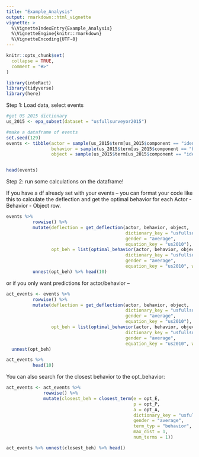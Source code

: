 ```yaml
---
title: "Example_Analysis"
output: rmarkdown::html_vignette
vignette: >
  %\VignetteIndexEntry{Example_Analysis}
  %\VignetteEngine{knitr::rmarkdown}
  %\VignetteEncoding{UTF-8}
---
```


```r
knitr::opts_chunk$set(
  collapse = TRUE,
  comment = "#>"
)
```

```r
library(inteRact)
library(tidyverse)
library(here)
```

Step 1: Load data, select events

```r

#get US 2015 dictionary
us_2015 <- epa_subset(dataset = "usfullsurveyor2015")

#make a dataframe of events 
set.seed(129)
events <- tibble(actor = sample(us_2015$term[us_2015$component == "identity"], 50),
                 behavior = sample(us_2015$term[us_2015$component == "behavior"], 50),
                 object = sample(us_2015$term[us_2015$component == "identity"], 50))


head(events)
```

Step 2: run some calculations on the dataframe! 

If you have a df already set with your events -- you can format your code like this to calculate the deflection and get the optimal behavior for each Actor - Behavior - Object row. 

```r

events %>% 
          rowwise() %>% 
          mutate(deflection = get_deflection(actor, behavior, object, 
                                             dictionary_key = "usfullsurveyor2015",
                                             gender = "average",
                                             equation_key = "us2010"),
                 opt_beh = list(optimal_behavior(actor, behavior, object, 
                                             dictionary_key = "usfullsurveyor2015",
                                             gender = "average",
                                             equation_key = "us2010", which = "both"))) %>% 
          unnest(opt_beh) %>% head(10)

```

or if you only want predictions for actor/behavior --
```r

act_events <- events %>% 
          rowwise() %>% 
          mutate(deflection = get_deflection(actor, behavior, object, 
                                             dictionary_key = "usfullsurveyor2015",
                                             gender = "average",
                                             equation_key = "us2010"),
                 opt_beh = list(optimal_behavior(actor, behavior, object, 
                                             dictionary_key = "usfullsurveyor2015",
                                             gender = "average",
                                             equation_key = "us2010", which = "actor"))) %>% 
  unnest(opt_beh)

act_events %>% 
          head(10)
```
You can also search for the closest behavior to the opt_behavior: 
```r
act_events <- act_events %>% 
              rowwise() %>% 
              mutate(closest_beh = closest_term(e = opt_E,
                                                p = opt_P,
                                                a = opt_A,
                                                dictionary_key = "usfullsurveyor2015",
                                                gender = "average",
                                                term_typ = "behavior",
                                                max_dist = 1,
                                                num_terms = 1))

act_events %>% unnest(closest_beh) %>% head()


```

